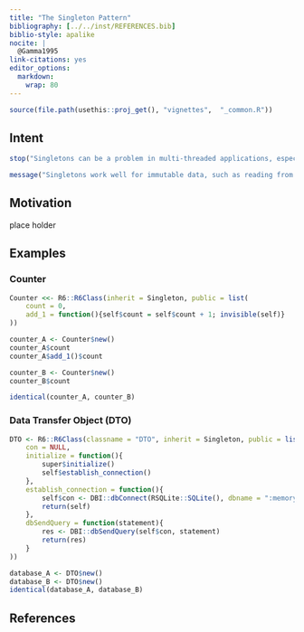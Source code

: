 ---
title: "The Singleton Pattern"
bibliography: [../../inst/REFERENCES.bib]
biblio-style: apalike
nocite: | 
  @Gamma1995 
link-citations: yes
editor_options: 
  markdown: 
    wrap: 80
---

```{r, include = FALSE}
source(file.path(usethis::proj_get(), "vignettes",  "_common.R"))
```


## Intent

```{r, error=TRUE}
stop("Singletons can be a problem in multi-threaded applications, especially when they manipulate mutable data.")
```

```{r, message=TRUE}
message("Singletons work well for immutable data, such as reading from some data source, since anything that can’t change isn’t going to run into thread clash problems.")
```

## Motivation

place holder

## Examples

### Counter

```{r Singleton-Counter-implementation, echo=TRUE, results='markup'}
Counter <<- R6::R6Class(inherit = Singleton, public = list(
    count = 0,
    add_1 = function(){self$count = self$count + 1; invisible(self)}
))
```

```{r Singleton-Counter-instantiation, echo=TRUE, results='markup'}
counter_A <- Counter$new()
counter_A$count
counter_A$add_1()$count

counter_B <- Counter$new()
counter_B$count

identical(counter_A, counter_B)
```

### Data Transfer Object (DTO)

```{r Singleton-DTO-implementation, echo=TRUE, results='hold', eval=FALSE}
DTO <- R6::R6Class(classname = "DTO", inherit = Singleton, public = list(
    con = NULL,
    initialize = function(){
        super$initialize()
        self$establish_connection()
    },
    establish_connection = function(){
        self$con <- DBI::dbConnect(RSQLite::SQLite(), dbname = ":memory:")
        return(self)
    },
    dbSendQuery = function(statement){
        res <- DBI::dbSendQuery(self$con, statement)
        return(res)
    }
))
```

```{r Singleton-DTO-instantiation, echo=TRUE, results='markup', eval=FALSE}
database_A <- DTO$new()
database_B <- DTO$new()
identical(database_A, database_B)
```

## References
